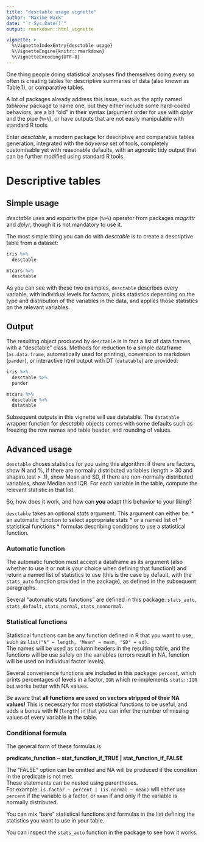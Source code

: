 ```yaml
---
title: "desctable usage vignette"
author: "Maxime Wack"
date: "`r Sys.Date()`"
output: rmarkdown::html_vignette

vignette: >
  %\VignetteIndexEntry{desctable usage}
  %\VignetteEngine{knitr::rmarkdown}
  %\VignetteEncoding{UTF-8}
---
```


One thing people doing statistical analyses find themselves doing every so often is creating tables for descriptive summaries of data (also known as Table.1), or comparative tables.

A lot of packages already address this issue, such as the aptly named *tableone* package to name one, but they either include some hard-coded behaviors, are a bit "old" in their syntax (argument order for use with *dplyr* and the pipe (`%>%`), or have outputs that are not easily manipulable with standard R tools.

Enter *desctable*, a modern package for descriptive and comparative tables generation, integrated with the *tidyverse* set of tools, completely customisable yet with reasonable defaults, with an agnostic tidy output that can be further modified using standard R tools.

# Descriptive tables

## Simple usage

*desctable* uses and exports the pipe (`%>%`) operator from packages *magrittr* and *dplyr*, though it is not mandatory to use it.

The most simple thing you can do with *desctable* is to create a descriptive table from a dataset:

```r
iris %>%
  desctable
```

```r
mtcars %>%
  desctable
```

As you can see with these two examples, `desctable` describes every variable, with individual levels for factors, picks statistics depending on the type and distribution of the variables in the data, and applies those statistics on the relevant variables.

## Output

The resulting object produced by `desctable` is in fact a list of data.frames, with a "desctable" class. Methods for reduction to a simple dataframe (`as.data.frame`, automatically used for printing), conversion to markdown (`pander`), or interactive html output with DT (`datatable`) are provided:

```r
iris %>%
  desctable %>%
  pander
```

```r
mtcars %>%
  desctable %>%
  datatable
```

Subsequent outputs in this vignette will use datatable. The `datatable` wrapper function for *desctable* objects comes with some defaults such as freezing the row names and table header, and rounding of values.

## Advanced usage

`desctable` choses statistics for you using this algorithm: if there are factors, show N and %, if there are normally distributed variables (length > 30 and shapiro.test > .1), show Mean and SD, if there are non-normally distributed variables, show Median and IQR. For each variable in the table, compute the relevant statistic in that list.

So, how does it work, and how can **you** adapt this behavior to your liking?

`desctable` takes an optional *stats* argument. This argument can either be:
  * an automatic function to select appropriate stats
  * or a named list of
    * statistical functions
    * formulas describing conditions to use a statistical function.


### Automatic function

The automatic function must accept a dataframe as its argument (also whether to use it or not is your choice when defining that function!) and return a named list of statistics to use (this is the case by default, with the `stats_auto` function provided in the package), as defined in the subsequent paragraphs.

Several "automatic stats functions" are defined in this package: `stats_auto`, `stats_default`, `stats_normal`, `stats_nonnormal`.

### Statistical functions

Statistical functions can be any function defined in R that you want to use, such as `list("N" = length, "Mean" = mean, "SD" = sd)`.  
The names will be used as column headers in the resulting table, and the functions will be use safely on the variables (errors result in NA, function will be used on individual factor levels).

Several convenience functions are included in this package: `percent`, which prints percentages of levels in a factor, `IQR` which re-implements `stats::IQR` but works better with NA values.

Be aware that **all functions are used on vectors stripped of their NA values!** This is necessary for most statistical functions to be useful, and adds a bonus with **N** (`length`) in that you can infer the number of missing values of every variable in the table.

### Conditional formula

The general form of these formulas is

**predicate_function ~ stat_function_if_TRUE | stat_function_if_FALSE**

The "FALSE" option can be omitted and NA will be produced if the condition in the predicate is not met.  
These statements can be nested using parentheses.  
For example: `is.factor ~ percent | (is.normal ~ mean)` will either use `percent` if the variable is a factor, or `mean` if and only if the variable is normally distributed.

You can mix "bare" statistical functions and formulas in the list defining the statistics you want to use in your table.

You can inspect the `stats_auto` function in the package to see how it works.
